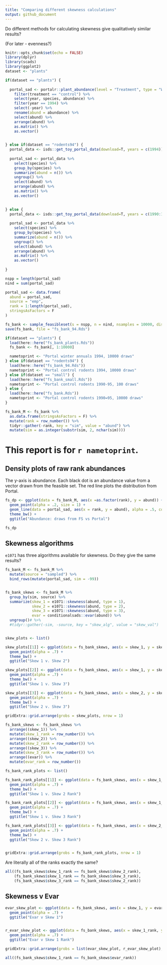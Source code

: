 ```yaml
---
title: "Comparing different skewness calculations"
output: github_document
---
```


Do different methods for calculating skewness give qualitatively similar results?

(For later - evenness?)

```r
knitr::opts_chunk$set(echo = FALSE)
library(dplyr)
library(scads)
library(ggplot2)
dataset <- "plants"
```

```r
if(dataset == "plants") {
  
  portal_sad <- portalr::plant_abundance(level = "Treatment", type = "Winter Annuals", plots = "All", unknowns = F, correct_sp = T, shape = "flat", min_quads = 16) %>%
    filter(treatment == "control") %>%
    select(year, species, abundance) %>%
    filter(year == 1994) %>%
    select(-year) %>%
    rename(abund = abundance) %>%
    select(abund) %>%
    arrange(abund) %>%
    as.matrix() %>%
    as.vector()
  

} else if(dataset == "rodents94") {
  portal_data <- isds::get_toy_portal_data(download=T, years = c(1994))
  
  portal_sad <- portal_data %>%
    select(species) %>%
    group_by(species) %>%
    summarize(abund = n()) %>%
    ungroup() %>%
    select(abund) %>%
    arrange(abund) %>%
    as.matrix() %>%
    as.vector()
  

} else {
  portal_data <- isds::get_toy_portal_data(download=T, years = c(1990:1995))
  
  portal_sad <- portal_data %>%
    select(species) %>%
    group_by(species) %>%
    summarize(abund = n()) %>%
    ungroup() %>%
    select(abund) %>%
    arrange(abund) %>%
    as.matrix() %>%
    as.vector()
  
}

nspp = length(portal_sad)
nind = sum(portal_sad)

portal_sad <- data.frame(
  abund = portal_sad,
  source = "emp",
  rank = 1:length(portal_sad),
  stringsAsFactors = F
)

```

```r

fs_bank <- sample_feasibleset(s = nspp, n = nind, nsamples = 10000, distinct = TRUE)
save(fs_bank, file = "fs_bank_94.Rds")

```

```r

if(dataset == "plants") {
  load(here::here("fs_bank_plants.Rds"))
  fs_bank <- fs_bank[, 1:10000]

  nametoprint <- "Portal winter annuals 1994, 10000 draws"
} else if(dataset == "rodents94") {
  load(here::here("fs_bank_94.Rds"))
  nametoprint <- "Portal control rodents 1994, 10000 draws"
} else if(dataset == "small") {
  load(here::here("fs_bank_small.Rds"))
  nametoprint <- "Portal control rodents 1990-95, 100 draws"
} else {
  load(here::here("fs_bank.Rds"))
  nametoprint <- "Portal control rodents 1990=95, 10000 draws"
}

```

```r

fs_bank_M <- fs_bank %>%
  as.data.frame(stringsAsFactors = F) %>%
  mutate(rank = row_number()) %>%
  tidyr::gather(-rank, key = "sim", value = "abund") %>%
  mutate(sim = as.integer(substr(sim, 2, nchar(sim))))

```


# This report is for `r nametoprint`. 

## Density plots of raw rank abundances

The y-axis is abundance. Each black dot is an abundance value from a vector drawn from the feasible set. The red line plots the distribution from Portal.

```r
fs_dp <- ggplot(data = fs_bank_M, aes(x =as.factor(rank), y = abund)) + 
  geom_point(alpha = .2, size = 1) +
  geom_line(data = portal_sad, aes(x = rank, y = abund), alpha = .5, color = "red") +
  theme_bw() +
  ggtitle("Abundance: draws from FS vs Portal")

fs_dp
```

## Skewness algorithms

`e1071` has three algorithms available for skewness. Do they give the same results?


```r
fs_bank_M <- fs_bank_M %>%
  mutate(source = "sampled") %>%
  bind_rows(mutate(portal_sad, sim = -99))


fs_bank_skews <- fs_bank_M %>%
  group_by(sim, source) %>%
  summarize(skew_1 = e1071::skewness(abund, type = 1),
            skew_2 = e1071::skewness(abund, type = 2),
            skew_3 = e1071::skewness(abund, type = 3),
            evar = conditionalsads::evar(abund)) %>%
  ungroup()# %>%
  #tidyr::gather(-sim, -source, key = "skew_alg", value = "skew_val")


skew_plots <- list()

skew_plots[[1]] <- ggplot(data = fs_bank_skews, aes(x = skew_1, y = skew_2)) +
  geom_point(alpha = .7) +
  theme_bw() +
  ggtitle("Skew 1 v. Skew 2")

skew_plots[[2]] <- ggplot(data = fs_bank_skews, aes(x = skew_1, y = skew_3)) +
  geom_point(alpha = .7) +
  theme_bw() +
  ggtitle("Skew 1 v. Skew 3") 

skew_plots[[3]] <- ggplot(data = fs_bank_skews, aes(x = skew_2, y = skew_3)) +
  geom_point(alpha = .7) +
  theme_bw() +
  ggtitle("Skew 2 v. Skew 3")

gridExtra::grid.arrange(grobs = skew_plots, nrow = 1)

```

```r

fs_bank_skews <- fs_bank_skews %>%
  arrange((skew_1)) %>%
  mutate(skew_1_rank = row_number()) %>%
  arrange((skew_2)) %>%
  mutate(skew_2_rank = row_number()) %>%
  arrange((skew_3)) %>%
  mutate(skew_3_rank = row_number()) %>%
  arrange((evar)) %>%
  mutate(evar_rank = row_number())

fs_bank_rank_plots <- list()

fs_bank_rank_plots[[1]] <- ggplot(data = fs_bank_skews, aes(x = skew_1_rank, y = skew_2_rank)) +
  geom_point(alpha = .7) +
  theme_bw() +
  ggtitle("Skew 1 v. Skew 2 Rank")

fs_bank_rank_plots[[2]] <- ggplot(data = fs_bank_skews, aes(x = skew_1_rank, y = skew_3_rank)) +
  geom_point(alpha = .7) +
  theme_bw() +
  ggtitle("Skew 1 v. Skew 3 Rank") 

fs_bank_rank_plots[[3]] <- ggplot(data = fs_bank_skews, aes(x = skew_2_rank, y = skew_3_rank)) +
  geom_point(alpha = .7) +
  theme_bw() +
  ggtitle("Skew 2 v. Skew 3 Rank")


gridExtra::grid.arrange(grobs = fs_bank_rank_plots, nrow = 1)
```

Are literally all of the ranks exactly the same?

```r
all((fs_bank_skews$skew_1_rank == fs_bank_skews$skew_2_rank),
    (fs_bank_skews$skew_1_rank == fs_bank_skews$skew_3_rank),
    (fs_bank_skews$skew_3_rank == fs_bank_skews$skew_2_rank))

```

## Skewness v Evar

```r

evar_skew_plot <- ggplot(data = fs_bank_skews, aes(x = skew_1, y = evar)) +
  geom_point(alpha = .7) +
  ggtitle("Evar v Skew 1")


r_evar_skew_plot <- ggplot(data = fs_bank_skews, aes(x = skew_1_rank, y = evar_rank)) +
  geom_point(alpha = .7) +
  ggtitle("Evar v Skew 1 Rank")

gridExtra::grid.arrange(grobs = list(evar_skew_plot, r_evar_skew_plot), nrow = 1)

all((fs_bank_skews$skew_1_rank == fs_bank_skews$evar_rank))

```
